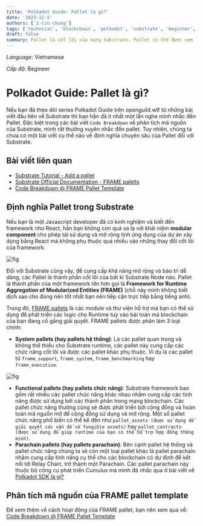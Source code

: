 ```yaml
---
title: 'Polkadot Guide: Pallet là gì?'
date: '2023-12-5'
authors: ['1-tin-chung']
tags: ['technical', 'blockchain', 'polkadot', 'substrate', 'beginner', 'pallet', 'lang-vn']
draft: false
summary: Pallet là cốt lõi của mạng Substrate. Pallet có thể được xem là những mô đun nhỏ lẻ của FRAME gồm từng vai trò cụ thể trong việc khởi tạo tính năng phù hợp cho mạng Substrate.
---
```


_Language_: Vietnamese

_Cấp độ_: Begineer

# Polkadot Guide: Pallet là gì?

Nếu bạn đã theo dõi series Polkadot Guide trên openguild.wtf từ những bài viết đầu tiên về Substrate thì bạn hẳn đã ít nhất một lần nghe mình nhắc đến Pallet. Đặc biệt trong các bài viết `Code Breakdown` về phân tích mã nguồn của Substrate, mình rất thường xuyên nhắc đến pallet. Tuy nhiên, chúng ta chưa có một bài viết cụ thể nào về định nghĩa chuyên sâu của Pallet đối với Substrate.

## Bài viết liên quan

- [Substrate Tutorial - Add a pallet](https://docs.substrate.io/tutorials/build-application-logic/add-a-pallet/)
- [Substrate Official Documentation - FRAME palelts](https://docs.substrate.io/reference/frame-pallets/)
- [Code Breakdown @ FRAME Pallet Template](https://openguild.wtf/blog/polkadot/code-breakdown-pallet-template)

## Định nghĩa Pallet trong Substrate

Nếu bạn là một Javascript developer đã có kinh nghiệm và biết đến framework như React, hẳn bạn không còn quá xa lạ với khái niệm **modular component** cho phép tái sử dụng và mở rộng tính ứng dụng của dự án xây dựng bằng React mà không phụ thuộc quá nhiều vào những thay đổi cốt lõi của framework.

![fig](/static/images/polkadot/substrate-frame-pallets.png)

Đối với Substrate cũng vậy, để cung cấp khả năng mở rộng và bảo trì dễ dàng, các Pallet là thành phần cốt lõi của bất kì Substrate Node nào. Pallet là thành phần của một framework lớn hơn gọi là **Framework for Runtime Aggregation of Modularized Entities (FRAME)** (chỗ này mình không biết dịch sao cho đúng nên tốt nhất bạn nên tiếp cận trực tiếp bằng tiếng anh).

Trong đó, [FRAME pallets](https://docs.substrate.io/reference/frame-pallets/) là các module và thư viện hỗ trợ mà bạn có thể sử dụng để phát triển các logic cho Runtime tuỳ vào bài toán mà blockchain của bạn đang cố gắng giải quyết. FRAME pallets được phân làm 3 loại chính:

- **System pallets (hay pallets hệ thống)**: Là các pallet quan trọng và không thể thiếu cho Substrate runtime, các pallet này cung cấp các chức năng cốt lõi và được các pallet khác phụ thuộc. Ví dụ là các pallet từ `frame_support`, `frame_system`, `frame_benchmarking` hay `frame_executive`.

![fig](/static/images/polkadot/substrate-frame-system-pallets.png)

- **Functional pallets (hay pallets chức năng)**: Substrate framework bao gồm rất nhiều các pallet chức năng khác nhau nhằm cung cấp các tính năng được sử dụng bởi các thành phần trong mạng blockchain. Các pallet chức năng thường cũng sẽ được phát triển bởi cộng đồng và hoàn toàn mã nguồn mở để cộng đồng sử dụng và mở rộng. Một số pallet chức năng phổ biến có thể kể đến như `pallet_assets (được sử dụng để giải quyết các vấn đề về fungible assets)` hay `pallet_contracts (được sử dụng để giúp runtime của bạn có thể hỗ trợ hợp đồng thông minh)`.
- **Parachain pallets (hay pallets parachain)**: Bên cạnh pallet hệ thống và pallet chức năng chúng ta sẽ còn một loại pallet khác là pallet parachain nhằm cung cấp tính năng cụ thể cho các blockchain có dự định để kết nối tới Relay Chain, trở thành một Parachain. Các pallet parachain này thuộc bộ công cụ phát triển Cumulus mà mình đã nhắc qua ở bài viết về [Polkadot SDK là gì?](https://openguild.wtf/blog/polkadot/polkadot-sdk-la-gi)

## Phân tích mã nguồn của FRAME pallet template

Để xem thêm về cách hoạt động của FRAME pallet, bạn nên xem qua về: [Code Breakdown @ FRAME Pallet Template](https://openguild.wtf/blog/polkadot/code-breakdown-pallet-template)

